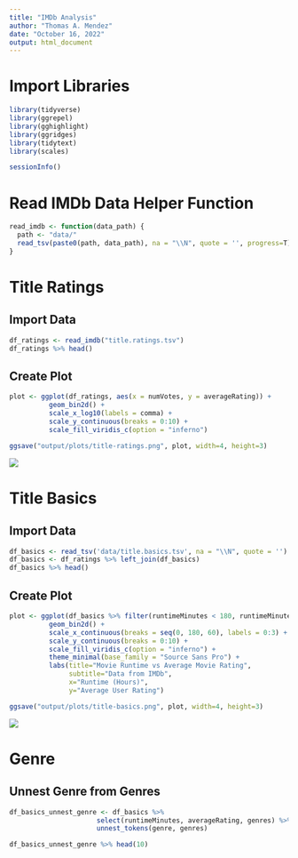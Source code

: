 ---
title: "IMDb Analysis"
author: "Thomas A. Mendez"
date: "October 16, 2022"
output: html_document
---

# Import Libraries
```{r}
library(tidyverse)
library(ggrepel)
library(gghighlight)
library(ggridges)
library(tidytext)
library(scales)

sessionInfo()
```

# Read IMDb Data Helper Function
```{r}
read_imdb <- function(data_path) {
  path <- "data/"
  read_tsv(paste0(path, data_path), na = "\\N", quote = '', progress=T)
}
```

# Title Ratings

## Import Data
```{r}
df_ratings <- read_imdb("title.ratings.tsv")
df_ratings %>% head()
```

## Create Plot
```{r}
plot <- ggplot(df_ratings, aes(x = numVotes, y = averageRating)) +
          geom_bin2d() +
          scale_x_log10(labels = comma) +
          scale_y_continuous(breaks = 0:10) +
          scale_fill_viridis_c(option = "inferno")

ggsave("output/plots/title-ratings.png", plot, width=4, height=3)
```

![](output/plots/title-ratings.png)
 
# Title Basics

## Import Data
```{r}
df_basics <- read_tsv('data/title.basics.tsv', na = "\\N", quote = '')
df_basics <- df_ratings %>% left_join(df_basics)
df_basics %>% head()
```

## Create Plot
```{r}
plot <- ggplot(df_basics %>% filter(runtimeMinutes < 180, runtimeMinutes > 20), aes(x = runtimeMinutes, y = averageRating)) +
          geom_bin2d() +
          scale_x_continuous(breaks = seq(0, 180, 60), labels = 0:3) +
          scale_y_continuous(breaks = 0:10) +
          scale_fill_viridis_c(option = "inferno") +
          theme_minimal(base_family = "Source Sans Pro") +
          labs(title="Movie Runtime vs Average Movie Rating",
               subtitle="Data from IMDb",
               x="Runtime (Hours)",
               y="Average User Rating")

ggsave("output/plots/title-basics.png", plot, width=4, height=3)
```

![](output/plots/title-basics.png)

# Genre

## Unnest Genre from Genres
```{r}
df_basics_unnest_genre <- df_basics %>%
                      select(runtimeMinutes, averageRating, genres) %>%
                      unnest_tokens(genre, genres)

df_basics_unnest_genre %>% head(10)
```